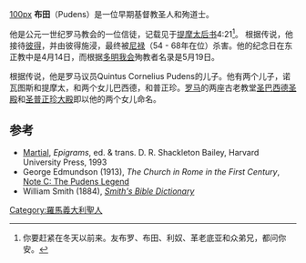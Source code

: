 {{about|天主教传教士|中国地名，粤语方言标准店|布田镇}}
[[image:Saint_Pudens.jpg|100px]]
'''布田'''（Pudens）是一位早期基督教圣人和殉道士。

他是公元一世纪罗马教会的一位信徒，记载见于[[提摩太后书|提摩太后书]]4:21<ref>你要赶紧在冬天以前来。友布罗、布田、利奴、革老底亚和众弟兄，都问你安。</ref>。 根据传说，他接待[[彼得|彼得]]，并由彼得施浸，最终被[[尼禄|尼禄]]（54 - 68年在位）杀害。他的纪念日在东正教中是4月14日，而根据[[多明我会|多明我会]]殉教者名录是5月19日。

根据传说，他是罗马议员Quintus Cornelius Pudens的儿子。他有两个儿子，诺瓦图斯和提摩太，和两个女儿巴西德，和普正珍。[[罗马|罗马]]的两座古老教堂[[圣巴西德圣殿|圣巴西德圣殿]]和[[圣普正珍大殿|圣普正珍大殿]]即以他的两个女儿命名。

==参考==
{{reflist}}
* [[Martial|Martial]], ''Epigrams'', ed. & trans. D. R. Shackleton Bailey, Harvard University Press, 1993
* George Edmundson (1913), ''The Church in Rome in the First Century'', [http://www.ccel.org/ccel/edmundson/church.xii.iii.html?bcb=0 Note C: The Pudens Legend] {{Wayback|url=http://www.ccel.org/ccel/edmundson/church.xii.iii.html?bcb=0 |date=20140809225524 }}
* William Smith (1884), [http://www.ccel.org/ccel/smith_w/bibledict.p.html?bcb=0 ''Smith's Bible Dictionary''] {{Wayback|url=http://www.ccel.org/ccel/smith_w/bibledict.p.html?bcb=0 |date=20150924111224 }}

[[Category:羅馬義大利聖人|Category:羅馬義大利聖人]]